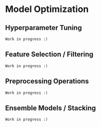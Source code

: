 # Model Optimization

## Hyperparameter Tuning {#tuning}

```block
Work in progress :)
```

## Feature Selection / Filtering {#fs}

```block
Work in progress :)
```

## Preprocessing Operations {#preproc}

```block
Work in progress :)
```

## Ensemble Models / Stacking {#stacking}

```block
Work in progress :)
```
